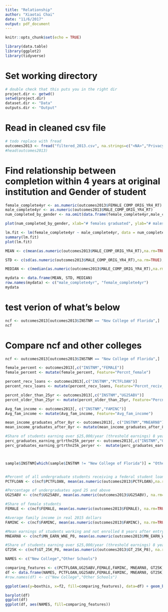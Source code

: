 ```yaml
---
title: "Relationship"
author: "Xiaotai Chai"
date: "11/6/2017"
output: pdf_document
---
```


```r
knitr::opts_chunk$set(echo = TRUE)
```

```r
library(data.table)
library(ggplot2)
library(tidyverse)
```


# Set working directory  
```r
# double check that this puts you in the right dir
project.dir <- getwd()
setwd(project.dir)
dataset.dir <- "Data"
outputs.dir <- "Output"
```

# Read in cleaned csv file
```r
# todo replace with fread
outcomes2013 <- fread("filtered_2013.csv", na.strings=c("<NA>","PrivacySuppressed"))
#head(outcomes2013)
```

# Find relationship between completion within 4 years at original institution and Gender of student
```r
female_complete4yr <- as.numeric(outcomes2013$FEMALE_COMP_ORIG_YR4_RT)
male_complete4yr <- as.numeric(outcomes2013$MALE_COMP_ORIG_YR4_RT)
num_completed_by_gender <- na.omit(data.frame(female_complete4yr,male_complete4yr))  # omit rows were either F or M is NA

plot(num_completed_by_gender, xlab="# females graduated", ylab="# males graduated")+title("# of graduates, male vs female")

lm.fit <- lm(female_complete4yr ~ male_complete4yr, data = num_completed_by_gender)
summary(lm.fit)
plot(lm.fit)

MEAN <- c(mean(as.numeric(outcomes2013$MALE_COMP_ORIG_YR4_RT),na.rm=TRUE), mean(as.numeric(outcomes2013$FEMALE_COMP_ORIG_YR4_RT),na.rm=TRUE)) 

STD <- c(sd(as.numeric(outcomes2013$MALE_COMP_ORIG_YR4_RT),na.rm=TRUE), sd(as.numeric(outcomes2013$FEMALE_COMP_ORIG_YR4_RT),na.rm=TRUE)) 

MEDIAN <- c(median(as.numeric(outcomes2013$MALE_COMP_ORIG_YR4_RT),na.rm=TRUE), median(as.numeric(outcomes2013$FEMALE_COMP_ORIG_YR4_RT),na.rm=TRUE)) 

mydata <- data.frame(MEAN, STD, MEDIAN)
row.names(mydata) <- c("male_complete4yr", "female_complete4yr")
mydata
```

# test verion of what's below
```r
ncf <- outcomes2013[outcomes2013$INSTNM == "New College of Florida",]
ncf
```




# Compare ncf and other colleges
```r
ncf <- outcomes2013[outcomes2013$INSTNM == "New College of Florida",]

female_percent <- outcomes2013[,c("INSTNM","FEMALE")]
female_percent <- mutate(female_percent, Feature="Percnt_female")

percent_recv_loans <- outcomes2013[,c("INSTNM","PCTFLOAN")]
percent_recv_loans <- mutate(percent_recv_loans, Feature="Percnt_reciv_loan")

percnt_older_than_25yr <- outcomes2013[,c("INSTNM","UG25ABV")]
percnt_older_than_25yr <- mutate(percnt_older_than_25yr, Feature="Percnt_older_than_25yr")

Avg_fam_income <- outcomes2013[, c("INSTNM","FAMINC")]
Avg_fam_income <- mutate(Avg_fam_income, Feature="Avg_fam_income")

mean_income_graduates_after_8yr <- outcomes2013[, c("INSTNM","MNEARN8")]
mean_income_graduates_after_8yr <- mutate(mean_income_graduates_after_8yr, Feature="Mean_income_graduates_after_8yr")

#Share of students earning over $25,000/year (threshold earnings) 8 years after entry
perc_graduates_earning_grtrthn25k_peryer <- outcomes2013[,c("INSTNM","GT25K")]
perc_graduates_earning_grtrthn25k_peryer <-  mutate(perc_graduates_earning_grtrthn25k_peryer, Feature="Perc_graduates_earning_grtrthn25k_peryer")



sample$INSTNM[which(sample$INSTNM != "New College of Florida")] = "Other schools"


#Percent of all undergraduate students receiving a federal student loan
PCTFLOAN <- c(ncf$PCTFLOAN, mean(as.numeric(outcomes2013$PCTFLOAN),na.rm=TRUE)) 

#Percentage of undergraduates aged 25 and above
UG25ABV <- c(ncf$UG25ABV, mean(as.numeric(outcomes2013$UG25ABV), na.rm=TRUE))

#Share of female students
FEMALE <- c(ncf$FEMALE, mean(as.numeric(outcomes2013$FEMALE), na.rm=TRUE))

#Average family income in real 2015 dollars
FAMINC <- c(ncf$FAMINC, mean(as.numeric(outcomes2013$FAMINC), na.rm=TRUE))

#Mean earnings of students working and not enrolled 8 years after entry
MNEARN8 <- c(ncf$MN_EARN_WNE_P8, mean(as.numeric(outcomes2013$MN_EARN_WNE_P8), na.rm=TRUE))

#Share of students earning over $25,000/year (threshold earnings) 8 years after entry
GT25K <- c(ncf$GT_25K_P8, mean(as.numeric(outcomes2013$GT_25K_P8), na.rm=TRUE))

NAMES <- c("New College","Other Schools")

comparing_features <- c(PCTFLOAN,UG25ABV,FEMALE,FAMINC, MNEARN8, GT25K)
df <- data.frame(NAMES, PCTFLOAN,UG25ABV,FEMALE,FAMINC, MNEARN8, GT25K)
#row.names(df) <- c("New College","Other Schools")

ggplot(aes(y=boxthis, x=f2, fill=comparing_features), data=df) + geom_boxplot()

barplot(df)
ggplot(df)
ggplot(df, aes(NAMES, fill=comparing_features))
```
